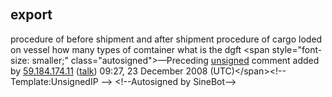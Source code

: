 <article id="18551716" title=Talk:PCD>
	<talkpage id="18551716" title="Talk:PCD">
{{DisambigProject|class=|importance=}}

== export ==

procedure of before shipment and after shipment
procedure of cargo loded on vessel
how many types of comtainer
what is the dgft  &lt;span style=&quot;font-size: smaller;&quot; class=&quot;autosigned&quot;&gt;—Preceding [[Wikipedia:Signatures|unsigned]] comment added by [[Special:Contributions/59.184.174.11|59.184.174.11]] ([[User talk:59.184.174.11|talk]]) 09:27, 23 December 2008 (UTC)&lt;/span&gt;&lt;!-- Template:UnsignedIP --&gt; &lt;!--Autosigned by SineBot--&gt;
	</talkpage>
</article>